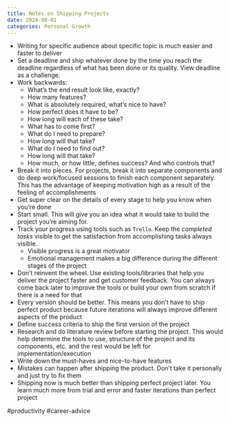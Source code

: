 ```yaml
---
title: Notes on Shipping Projects
date: 2024-08-01
categories: Personal Growth
---
```

- Writing for specific audience about specific topic is much easier and faster to deliver
- Set a deadline and ship whatever done by the time you reach the deadline regardless of what has been done or its quality. View deadline as a challenge.
- Work backwards:
	- What’s the end result look like, exactly?
	- How many features?
	- What is absolutely required, what’s nice to have?
	- How perfect does it have to be?
	- How long will each of these take?
	- What has to come first?
	- What do I need to prepare?
	- How long will that take?
	- What do I need to find out?
	- How long will that take?
	- How much, or how little, defines success? And who controls that?
- Break it into pieces. For projects, break it into separate components and do deep work/focused sessions to finish each component separately. This has the advantage of keeping motivation high as a result of the feeling of accomplishments
- Get super clear on the details of every stage to help you know when you're done
- Start small. This will give you an idea what it would take to build the project you're aiming for.
- Track your progress using tools such as `Trello`. Keep the *completed tasks* visible to get the satisfaction from accomplishing tasks always visible.
	- Visible progress is a great motivator
	- Emotional management makes a big difference during the different stages of the project
- Don't reinvent the wheel. Use existing tools/libraries that help you deliver the project faster and get customer feedback. You can always come back later to improve the tools or build your own from scratch if there is a need for that
- Every version should be better. This means you don't have to ship perfect product because future iterations will always improve different aspects of the product
- Define success criteria to ship the first version of the project
- Research and do literature review before starting the project. This would help determine the tools to use, structure of the project and its components, etc. and the rest would be left for implementation/execution
- Write down the must-haves and nice-to-have features
- Mistakes can happen after shipping the product. Don't take it personally and just try to fix them
- Shipping now is much better than shipping perfect project later. You learn much more from trial and error and faster iterations than perfect project

#productivity #career-advice 
